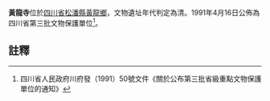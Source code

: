 {{msg:四川省文物保護單位
|名稱 = 黃龍寺
|編號 = 67
|圖片 = 
|級別 = S3
|分類 = 
|時代 = [[清代|清代]]
|地点 = [[四川省|四川省]][[松潘縣|松潘縣]][[黃龍鄉|黃龍鄉]]
|坐標 =
|登錄 = 1991年4月16日
}}
'''黃龍寺'''位於[[四川省|四川省]][[松潘縣|松潘縣]][[黃龍鄉|黃龍鄉]]，文物遺址年代判定為清。1991年4月16日公佈為四川省第三批文物保護單位<ref>四川省人民政府川府發（1991）50號文件《關於公布第三批省級重點文物保護單位的通知》</ref>。
==註釋==
{{reflist}}
{{文物保護單位小作品}}
{{阿壩藏族羌族自治州境內的四川省文物保護單位}}